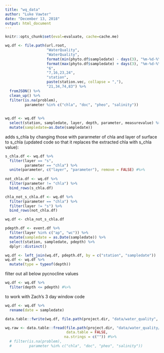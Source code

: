 ```yaml
---
title: "wq_data"
author: "Luke Vawter"
date: "December 13, 2018"
output: html_document
---
```


```r
knitr::opts_chunk$set(eval=evaluate, cache=cache.me)
```

```r
wq.df <- file.path(url.root,
                   "WaterQuality",
                   "WaterQuality",
                   format(min(phyto.df$sampledate) - days(3), "%m-%d-%Y"),
                   format(max(phyto.df$sampledate) + days(3), "%m-%d-%Y"), 
                   "6",
                   "7,16,23,24",
                   "station",
                   paste(station.vec, collapse = ","),
                   "21,34,74,83") %>% 
  fromJSON() %>% 
  clean_up() %>%
  filter(is.na(problem),
         parameter %in% c("chla", "doc", "pheo", "salinity"))
        
  
wq.df <- wq.df %>%
  select(station, sampledate, layer, depth, parameter, measurevalue) %>% #eventid,
  mutate(sampledate=as.Date(sampledate))
```

adds s_chla by changing those with pararmeter of chla and layer of surface to s_chla
(updated code so that it replaces the extracted chla with s_chla value):
```r
s_chla.df <- wq.df %>% 
  filter(layer == "s", 
         parameter == "chla") %>% 
  unite(parameter, c("layer", "parameter"), remove = FALSE) #%>% 
    
not_chla.df <- wq.df %>%
  filter(parameter != "chla") %>%
  bind_rows(s_chla.df)

chla_not_s_chla.df <- wq.df %>%
  filter(parameter == "chla") %>%
  filter(layer != "s") %>%
  bind_rows(not_chla.df)

wq.df <- chla_not_s_chla.df
```

```r
pdepth.df <- event.df %>% 
  filter(layer %in% c("ap", "wc")) %>% 
  mutate(sampledate = as.Date(sampledate)) %>% 
  select(station, sampledate, pdepth) %>% 
  dplyr::distinct()

wq.df <- left_join(wq.df, pdepth.df, by = c("station", "sampledate"))
wq.df <- wq.df %>%
  mutate(type = typeof(depth))
```

filter out all below pycnocline values
```R
wq.df <- wq.df %>% 
  filter(depth <= pdepth) #%>% 

```

to work with Zach's 3 day window code
```r
wq.df <- wq.df %>%
  rename(date = sampledate)

```


```r
data.table::fwrite(wq.df, file.path(project.dir, "data/water_quality", "cedr_wq.csv"))

wq.raw <- data.table::fread(file.path(project.dir, "data/water_quality/cedr_wq.csv"),
                            data.table = FALSE,
                           na.strings = c("")) #%>% 
  # filter(is.na(problem),
  #        parameter %in% c("chla", "doc", "pheo", "salinity"))

```

         